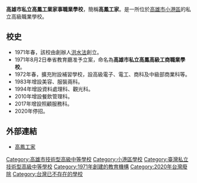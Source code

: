 {{Infobox School
|name=高雄市私立高鳳工業家事職業學校
|other_name =Kao-Feng Vocational High School
|motto=精誠勤信
|established=1971年
|type=私立職業學校
|president=李東實先生
|location=[[台灣|台灣]][[高雄市|高雄市]][[小港區|小港區]]高松里松崗路119號
|website= [http://www.kfvhs.kh.edu.tw/|學校網站]
}}
'''高雄市私立高鳳工業家事職業學校'''，簡稱'''高鳳工家'''。是一所位於[[高雄市|高雄市]][[小港區|小港區]]的私立高級職業學校。

==校史==
*1971年春，該校由創辦人[[洪水法|洪水法]]創立。
*1971年8月2日奉省教育廳准予立案，命名為'''高雄市私立高鳳高級工商職業學校'''。
*1972年春，擴充附設補習學校，設高級電子、電工、商科及中級部商業科等。
*1983年增設美容、服裝兩科。
*1994年增設資料處理科、觀光科。
*2010年增設餐飲管理科。
*2017年增設照顧服務科。
*2020年停招。

==外部連結==
*[http://www.kfvhs.kh.edu.tw/ 高鳳工家] {{Wayback|url=http://www.kfvhs.kh.edu.tw/ |date=20200204082001 }}

{{高雄市高級中等學校}}
[[Category:高雄市技術型高級中等學校|Category:高雄市技術型高級中等學校]]
[[Category:小港區學校|Category:小港區學校]]
[[Category:臺灣私立技術型高級中等學校|Category:臺灣私立技術型高級中等學校]]
[[Category:1971年創建的教育機構|Category:1971年創建的教育機構]]
[[Category:2020年台灣廢除|Category:2020年台灣廢除]]
[[Category:台灣已不存在的學校|Category:台灣已不存在的學校]]